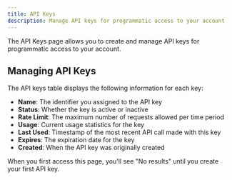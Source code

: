 ```yaml
---
title: API Keys
description: Manage API keys for programmatic access to your account
---
```


The API Keys page allows you to create and manage API keys for programmatic access to your account.

## Managing API Keys

The API keys table displays the following information for each key:

- **Name**: The identifier you assigned to the API key
- **Status**: Whether the key is active or inactive
- **Rate Limit**: The maximum number of requests allowed per time period
- **Usage**: Current usage statistics for the key
- **Last Used**: Timestamp of the most recent API call made with this key
- **Expires**: The expiration date for the key
- **Created**: When the API key was originally created

When you first access this page, you'll see "No results" until you create your first API key.